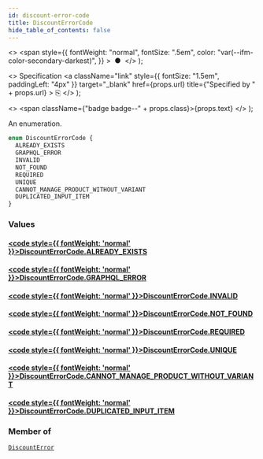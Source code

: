 ```yaml
---
id: discount-error-code
title: DiscountErrorCode
hide_table_of_contents: false
---
```


  <>
    <span
      style={{
        fontWeight: "normal",
        fontSize: ".5em",
        color: "var(--ifm-color-secondary-darkest)",
      }}
    >
      &nbsp;●&nbsp;
    </span>
  </>
);

  <>
    Specification
    <a
      className="link"
      style={{ fontSize: "1.5em", paddingLeft: "4px" }}
      target="\_blank"
      href={props.url}
      title={"Specified by " + props.url}
    >
      ⎘
    </a>
  </>
);

  <>
    <span className={"badge badge--" + props.class}>{props.text}</span>
  </>
);

An enumeration.

```graphql
enum DiscountErrorCode {
  ALREADY_EXISTS
  GRAPHQL_ERROR
  INVALID
  NOT_FOUND
  REQUIRED
  UNIQUE
  CANNOT_MANAGE_PRODUCT_WITHOUT_VARIANT
  DUPLICATED_INPUT_ITEM
}
```

### Values

#### [<code style={{ fontWeight: 'normal' }}>DiscountErrorCode.<b>ALREADY_EXISTS</b></code>](#)

>

#### [<code style={{ fontWeight: 'normal' }}>DiscountErrorCode.<b>GRAPHQL_ERROR</b></code>](#)

>

#### [<code style={{ fontWeight: 'normal' }}>DiscountErrorCode.<b>INVALID</b></code>](#)

>

#### [<code style={{ fontWeight: 'normal' }}>DiscountErrorCode.<b>NOT_FOUND</b></code>](#)

>

#### [<code style={{ fontWeight: 'normal' }}>DiscountErrorCode.<b>REQUIRED</b></code>](#)

>

#### [<code style={{ fontWeight: 'normal' }}>DiscountErrorCode.<b>UNIQUE</b></code>](#)

>

#### [<code style={{ fontWeight: 'normal' }}>DiscountErrorCode.<b>CANNOT_MANAGE_PRODUCT_WITHOUT_VARIANT</b></code>](#)

>

#### [<code style={{ fontWeight: 'normal' }}>DiscountErrorCode.<b>DUPLICATED_INPUT_ITEM</b></code>](#)

>

### Member of

[`DiscountError`](../../api-reference/discounts/objects/discount-error) <Badge class="secondary" text="object"/>
